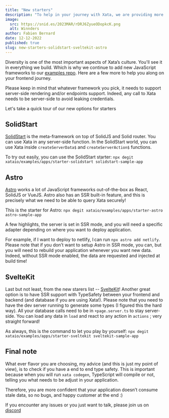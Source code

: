 ```yaml
---
title: "New starters"
description: "To help in your journey with Xata, we are providing more and more starters! Today will be about SolidStart, Astro, and SvelteKit. Have fun!"
image:
  src: https://snid.es/2023MAR/rDRJ6ZyueODopkcK.png
  alt: Winnders
author: Fabien Bernard
date: 12-12-2022
published: true
slug: new-starters-solidstart-sveltekit-astro
---
```


Diversity is one of the most important aspects of Xata’s culture. You'll see it in everything we build. Which is why we continue to add new JavaScript frameworks to our [examples repo](https://github.com/xataio/examples). Here are a few more to help you along on your frontend journey.

Please keep in mind that whatever framework you pick, it needs to support server-side rendering and/or endpoints support. Indeed, any call to Xata needs to be server-side to avoid leaking credentials.

Let's take a quick tour of our new options for starters

## SolidStart

[SolidStart](https://start.solidjs.com/getting-started/what-is-solidstart) is the meta-framework on top of SolidJS and Solid router. You can use Xata in any server-side function. In the SolidStart world, you can use Xata inside `createServerData$` and `createServerAction$` functions.

To try out easily, you can use the SolidStart starter: `npx degit xataio/examples/apps/starter-solidstart solidstart-sample-app`

## Astro

[Astro](https://astro.build/) works a lot of JavaScript frameworks out-of-the-box as React, SolidJS or VueJS. Astro also has an SSR built-in feature, and this is precisely what we need to be able to query Xata securely!

This is the starter for Astro: `npx degit xataio/examples/apps/starter-astro astro-sample-app`

A few highlights, the server is set in SSR mode, and you will need a specific adapter depending on where you want to deploy application.

For example, if I want to deploy to netlify, I can run `npx astro add netlify`. Please note that if you don’t want to setup Astro in SSR mode, you can, but you will need to rebuild your application whenever you want new data. Indeed, without SSR mode enabled, the data are requested and injected at build time!

## SvelteKit

Last but not least, from the new starers list -- [SvelteKit](https://kit.svelte.dev/)! Another great option is to have SSR support with TypeSafety between your frontend and backend (and database if you are using Xata!).
Please note that you need to have the dev server running to generate some types (I figured this the hard way).
All your database calls need to be in `+page.server.ts` to stay server-side. You can load any data in `load` and react to any action in `actions` ; very straight forward!

As always, this is the command to let you play by yourself:
`npx degit xataio/examples/apps/starter-sveltekit sveltekit-sample-app`

## Final note

What ever flavor you are choosing, my advice (and this is just my point of view), is to check if you have a end to end type safety. This is important because when you will run `xata codegen`, TypeScript will compile or not, telling you what needs to be adjust in your application.

Therefore, you are more confident that your application doesn’t consume stale data, so no bugs, and happy customer at the end :)

If you encounter any issues or you just want to talk, please join us on [discord](https://xata.io/discord)
